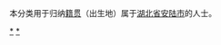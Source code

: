 {{Catnav|頁面分類|各種主題的頁面分類|依中国各省来作的分类|各地中国人|湖北人|孝感人}}
{{Catnav|頁面分類|人物|各國人物|中国人|各地中国人|湖北人|孝感人}}

本分类用于归纳[[籍贯|籍贯]]（出生地）属于[[湖北省|湖北省]][[安陆市|安陆市]]的人士。

[[Category:孝感人|*]]
[[Category:安陆市|*]]